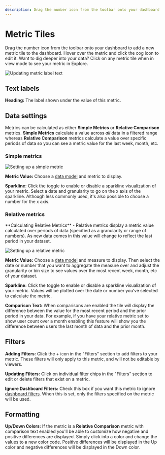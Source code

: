 ```yaml
---
description: Drag the number icon from the toolbar onto your dashboard to add a new metric tile to the dashboard. Hover over the metric and click the cog icon to edit it.
---
```



# Metric Tiles

Drag the number icon from the toolbar onto your dashboard to add a new metric tile to the dashboard. Hover over the metric and click the cog icon to edit it. Want to dig deeper into your data? Click on any metric tile when in view mode to see your metric in Explore.

![Updating metric label text](/dashboards/text-label.gif)

## Text labels

**Heading:** The label shown under the value of this metric.

## Data settings

Metrics can be calculated as either **Simple Metrics** or **Relative Comparison** metrics. **Simple Metrics** calculate a value across _all_ data in a filtered range whereas **Relative Comparison** metrics calculate a value over specific periods of data so you can see a metric value for the last week, month, etc.

### Simple metrics

![Setting up a simple metric](/dashboards/sparkline.gif)

**Metric Value:** Choose a [data model](/docs/data-modeling/) and metric to display.

**Sparkline:** Click the toggle to enable or disable a sparkline visualization of your metric. Select a date and granularity to go on the x axis of the sparkline. Although less commonly used, it's also possible to choose a number for the x axis.

### Relative metrics

<Callout type="info">
  **Calculating Relative Metrics** - Relative metrics display a metric value
  calculated over periods of data (specified as a granularity or range of
  numbers). As new data comes in this value will change to reflect the last
  period in your dataset.
</Callout>

![Setting up a relative metric](/dashboards/relative.gif)

**Metric Value:** Choose a [data model](/docs/data-modeling/data-models-overview) and measure to display. Then select the date or number that you want to aggregate the measure over and adjust the granularity or bin size to see values over the most recent week, month, etc of your dataset.

**Sparkline:** Click the toggle to enable or disable a sparkline visualization of your metric. Values will be plotted over the date or number you've selected to calculate the metric.

**Comparison Text:** When comparisons are enabled the tile will display the difference between the value for the most recent period and the prior period in your data. For example, if you have your relative metric set to show user count over a month enabling this feature will show you the difference between users the last month of data and the prior month.

## Filters

**Adding Filters:** Click the + icon in the "Filters" section to add filters to your metric. These filters will only apply to this metric, and will not be editable by viewers.

**Updating Filters:** Click on individual filter chips in the "Filters" section to edit or delete filters that exist on a metric.

**Ignore Dashboard Filters:** Check this box if you want this metric to ignore
[dashboard filters](Filters.md). When this is set, only the filters specified on the metric will be used.

## Formatting

**Up/Down Colors:** If the metric is a **Relative Comparison** metric with comparison text enabled you'll be able to customize how negative and positive differences are displayed. Simply click into a color and change the values to a new color code. Positive differences will be displayed in the Up color and negative differences will be displayed in the Down color.
